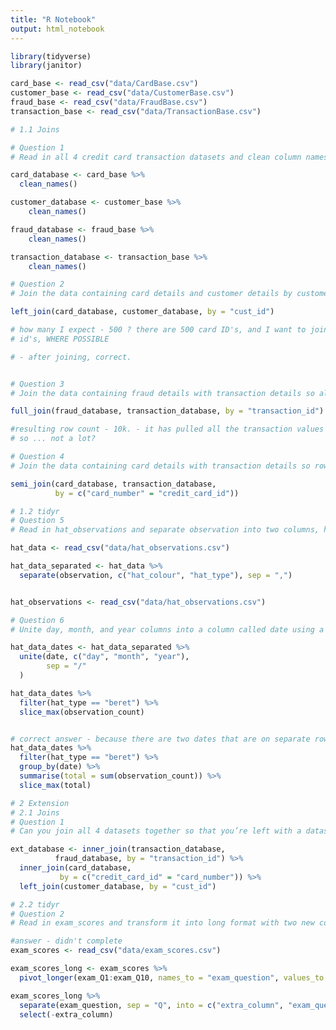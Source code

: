 ```yaml
---
title: "R Notebook"
output: html_notebook
---
```


```r
library(tidyverse)
library(janitor)

card_base <- read_csv("data/CardBase.csv")
customer_base <- read_csv("data/CustomerBase.csv")
fraud_base <- read_csv("data/FraudBase.csv")
transaction_base <- read_csv("data/TransactionBase.csv")

```

```r
# 1.1 Joins

# Question 1
# Read in all 4 credit card transaction datasets and clean column names.

card_database <- card_base %>%
  clean_names()

customer_database <- customer_base %>%
    clean_names()

fraud_database <- fraud_base %>%
    clean_names()

transaction_database <- transaction_base %>%
    clean_names()

```

```r
# Question 2
# Join the data containing card details and customer details by customer id, so that all records of card details and any matching records in customer details are kept. Before you run the code, think about how many rows you expect to see after joining.

left_join(card_database, customer_database, by = "cust_id")

# how many I expect - 500 ? there are 500 card ID's, and I want to join customer
# id's, WHERE POSSIBLE

# - after joining, correct. 



```


```r
# Question 3
# Join the data containing fraud details with transaction details so all rows of both tables are kept. What does the resulting row number tell you?

full_join(fraud_database, transaction_database, by = "transaction_id")

#resulting row count - 10k. - it has pulled all the transaction values across?
# so ... not a lot?

```

```r
# Question 4
# Join the data containing card details with transaction details so rows from card details which have matching ones in the second are returned, but only return rows in the first table once.

semi_join(card_database, transaction_database,
          by = c("card_number" = "credit_card_id"))

```

```r
# 1.2 tidyr
# Question 5
# Read in hat_observations and separate observation into two columns, hat_colour and hat_type.

hat_data <- read_csv("data/hat_observations.csv")

hat_data_separated <- hat_data %>%
  separate(observation, c("hat_colour", "hat_type"), sep = ",")


hat_observations <- read_csv("data/hat_observations.csv")

```

```r
# Question 6
# Unite day, month, and year columns into a column called date using a suitable separator. Then find the date where the most berets were observed.

hat_data_dates <- hat_data_separated %>%
  unite(date, c("day", "month", "year"),
        sep = "/"
  )

hat_data_dates %>%
  filter(hat_type == "beret") %>%
  slice_max(observation_count)


# correct answer - because there are two dates that are on separate rows
hat_data_dates %>% 
  filter(hat_type == "beret") %>% 
  group_by(date) %>% 
  summarise(total = sum(observation_count)) %>% 
  slice_max(total)

```


```r
# 2 Extension
# 2.1 Joins
# Question 1
# Can you join all 4 datasets together so that you’re left with a dataset that looks like below with 109 rows and 12 columns?

ext_database <- inner_join(transaction_database,
          fraud_database, by = "transaction_id") %>%
  inner_join(card_database,
           by = c("credit_card_id" = "card_number")) %>%
  left_join(customer_database, by = "cust_id")

```

```r
# 2.2 tidyr
# Question 2
# Read in exam_scores and transform it into long format with two new columns exam_question and score. Then, using separate and select, remove superfluous information from the values in exam_question

#answer - didn't complete
exam_scores <- read_csv("data/exam_scores.csv")

exam_scores_long <- exam_scores %>% 
  pivot_longer(exam_Q1:exam_Q10, names_to = "exam_question", values_to = "score") 

exam_scores_long %>% 
  separate(exam_question, sep = "Q", into = c("extra_column", "exam_question")) %>% 
  select(-extra_column)


```


